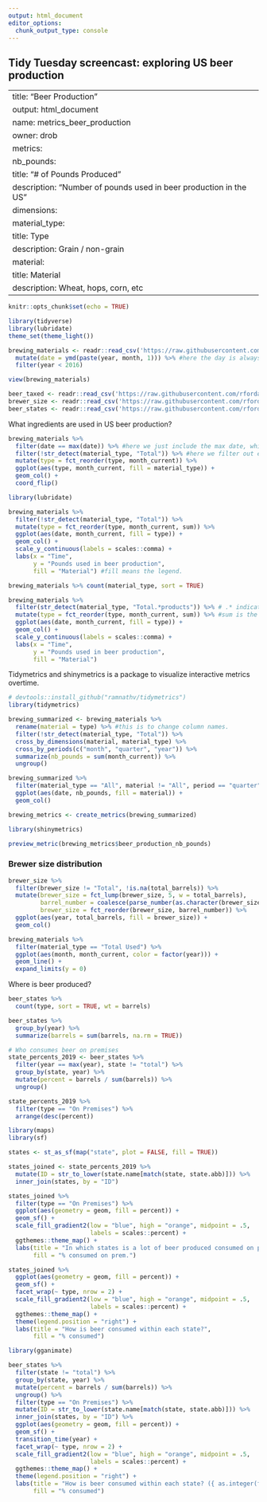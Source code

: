 ```yaml
---
output: html_document
editor_options: 
  chunk_output_type: console
---
```

## Tidy Tuesday screencast: exploring US beer production

---
title: "Beer Production"
output: html_document
name: metrics_beer_production
owner: drob
metrics:
  nb_pounds:
    title: "# of Pounds Produced"
    description: "Number of pounds used in beer production in the US"
dimensions:
  material_type:
    title: Type
    description: Grain / non-grain
  material:
    title: Material
    description: Wheat, hops, corn, etc
---

```r
knitr::opts_chunk$set(echo = TRUE)
```

```r
library(tidyverse)
library(lubridate)
theme_set(theme_light())

brewing_materials <- readr::read_csv('https://raw.githubusercontent.com/rfordatascience/tidytuesday/master/data/2020/2020-03-31/brewing_materials.csv') %>%
  mutate(date = ymd(paste(year, month, 1))) %>% #here the day is always 1, first day of the .With the ymd(), it treats each element based on its order: year, month, day and put and hyphen between them. 
  filter(year < 2016)

view(brewing_materials)

beer_taxed <- readr::read_csv('https://raw.githubusercontent.com/rfordatascience/tidytuesday/master/data/2020/2020-03-31/beer_taxed.csv')
brewer_size <- readr::read_csv('https://raw.githubusercontent.com/rfordatascience/tidytuesday/master/data/2020/2020-03-31/brewer_size.csv')
beer_states <- readr::read_csv('https://raw.githubusercontent.com/rfordatascience/tidytuesday/master/data/2020/2020-03-31/beer_states.csv')
```

What ingredients are used in US beer production?
```r

brewing_materials %>%
  filter(date == max(date)) %>% #here we just include the max date, which is 2015-12-01. 
  filter(!str_detect(material_type, "Total")) %>% #here we filter out every element in material_type that has the word "Total.
  mutate(type = fct_reorder(type, month_current)) %>%
  ggplot(aes(type, month_current, fill = material_type)) +
  geom_col() +
  coord_flip()

library(lubridate)

brewing_materials %>%
  filter(!str_detect(material_type, "Total")) %>%
  mutate(type = fct_reorder(type, month_current, sum)) %>%
  ggplot(aes(date, month_current, fill = type)) +
  geom_col() +
  scale_y_continuous(labels = scales::comma) +
  labs(x = "Time",
       y = "Pounds used in beer production",
       fill = "Material") #fill means the legend.

brewing_materials %>% count(material_type, sort = TRUE)

brewing_materials %>%
  filter(str_detect(material_type, "Total.*products")) %>% # .* indicate that the next word is products
  mutate(type = fct_reorder(type, month_current, sum)) %>% #sum is the function we can add to fct_reorder, so we can order type based on the sum of month_current variable.
  ggplot(aes(date, month_current, fill = type)) +
  geom_col() +
  scale_y_continuous(labels = scales::comma) +
  labs(x = "Time",
       y = "Pounds used in beer production",
       fill = "Material")

```

Tidymetrics and shinymetrics is a package to visualize interactive metrics overtime. 
```r
# devtools::install_github("ramnathv/tidymetrics")
library(tidymetrics)

brewing_summarized <- brewing_materials %>%
  rename(material = type) %>% #this is to change column names.
  filter(!str_detect(material_type, "Total")) %>%
  cross_by_dimensions(material, material_type) %>%
  cross_by_periods(c("month", "quarter", "year")) %>%
  summarize(nb_pounds = sum(month_current)) %>%
  ungroup()

brewing_summarized %>%
  filter(material_type == "All", material != "All", period == "quarter") %>%
  ggplot(aes(date, nb_pounds, fill = material)) +
  geom_col()
```

```r
brewing_metrics <- create_metrics(brewing_summarized)

library(shinymetrics)

preview_metric(brewing_metrics$beer_production_nb_pounds)
```

### Brewer size distribution
```r
brewer_size %>%
  filter(brewer_size != "Total", !is.na(total_barrels)) %>%
  mutate(brewer_size = fct_lump(brewer_size, 5, w = total_barrels),
         barrel_number = coalesce(parse_number(as.character(brewer_size)), 1),
         brewer_size = fct_reorder(brewer_size, barrel_number)) %>%
  ggplot(aes(year, total_barrels, fill = brewer_size)) +
  geom_col()
```

```r
brewing_materials %>%
  filter(material_type == "Total Used") %>%
  ggplot(aes(month, month_current, color = factor(year))) +
  geom_line() +
  expand_limits(y = 0)
```

Where is beer produced?

```r
beer_states %>%
  count(type, sort = TRUE, wt = barrels)

beer_states %>%
  group_by(year) %>%
  summarize(barrels = sum(barrels, na.rm = TRUE))

# Who consumes beer on premises
state_percents_2019 <- beer_states %>%
  filter(year == max(year), state != "total") %>%
  group_by(state, year) %>%
  mutate(percent = barrels / sum(barrels)) %>%
  ungroup()

state_percents_2019 %>%
  filter(type == "On Premises") %>%
  arrange(desc(percent))
```

```r
library(maps)
library(sf)

states <- st_as_sf(map("state", plot = FALSE, fill = TRUE))

states_joined <- state_percents_2019 %>%
  mutate(ID = str_to_lower(state.name[match(state, state.abb)])) %>%
  inner_join(states, by = "ID")

states_joined %>%
  filter(type == "On Premises") %>%
  ggplot(aes(geometry = geom, fill = percent)) +
  geom_sf() +
  scale_fill_gradient2(low = "blue", high = "orange", midpoint = .5,
                       labels = scales::percent) +
  ggthemes::theme_map() +
  labs(title = "In which states is a lot of beer produced consumed on premises?",
       fill = "% consumed on prem.")

states_joined %>%
  ggplot(aes(geometry = geom, fill = percent)) +
  geom_sf() +
  facet_wrap(~ type, nrow = 2) +
  scale_fill_gradient2(low = "blue", high = "orange", midpoint = .5,
                       labels = scales::percent) +
  ggthemes::theme_map() +
  theme(legend.position = "right") +
  labs(title = "How is beer consumed within each state?",
       fill = "% consumed")
```

```r
library(gganimate)

beer_states %>%
  filter(state != "total") %>%
  group_by(state, year) %>%
  mutate(percent = barrels / sum(barrels)) %>%
  ungroup() %>%
  filter(type == "On Premises") %>%
  mutate(ID = str_to_lower(state.name[match(state, state.abb)])) %>%
  inner_join(states, by = "ID") %>%
  ggplot(aes(geometry = geom, fill = percent)) +
  geom_sf() +
  transition_time(year) +
  facet_wrap(~ type, nrow = 2) +
  scale_fill_gradient2(low = "blue", high = "orange", midpoint = .5,
                       labels = scales::percent) +
  ggthemes::theme_map() +
  theme(legend.position = "right") +
  labs(title = "How is beer consumed within each state? ({ as.integer(frame_time) })",
       fill = "% consumed")
```



